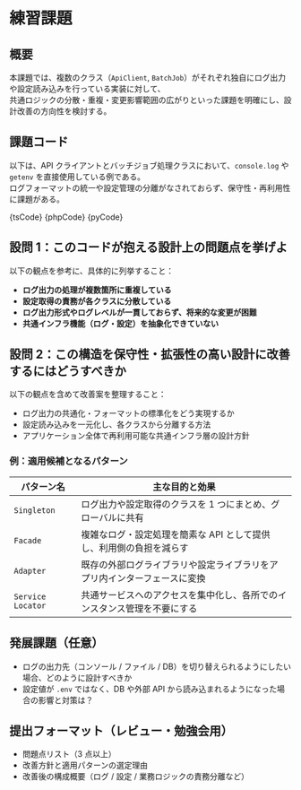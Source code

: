 

# 練習課題

## 概要

本課題では、複数のクラス（`ApiClient`, `BatchJob`）がそれぞれ独自にログ出力や設定読み込みを行っている実装に対して、  
共通ロジックの分散・重複・変更影響範囲の広がりといった課題を明確にし、設計改善の方向性を検討する。

## 課題コード

以下は、API クライアントとバッチジョブ処理クラスにおいて、`console.log` や `getenv` を直接使用している例である。  
ログフォーマットの統一や設定管理の分離がなされておらず、保守性・再利用性に課題がある。

<Tabs groupId="language">
  <TabItem value="ts" label="TypeScript">
    <CodeBlock language="ts">{tsCode}</CodeBlock>
  </TabItem>
  <TabItem value="php" label="PHP">
    <CodeBlock language="php">{phpCode}</CodeBlock>
  </TabItem>
  <TabItem value="python" label="Python">
    <CodeBlock language="python">{pyCode}</CodeBlock>
  </TabItem>
</Tabs>

## 設問 1：このコードが抱える設計上の問題点を挙げよ

以下の観点を参考に、具体的に列挙すること：

- **ログ出力の処理が複数箇所に重複している**
- **設定取得の責務が各クラスに分散している**
- **ログ出力形式やログレベルが一貫しておらず、将来的な変更が困難**
- **共通インフラ機能（ログ・設定）を抽象化できていない**

## 設問 2：この構造を保守性・拡張性の高い設計に改善するにはどうすべきか

以下の観点を含めて改善案を整理すること：

- ログ出力の共通化・フォーマットの標準化をどう実現するか
- 設定読み込みを一元化し、各クラスから分離する方法
- アプリケーション全体で再利用可能な共通インフラ層の設計方針

### 例：適用候補となるパターン

| パターン名        | 主な目的と効果                                                           |
| ----------------- | ------------------------------------------------------------------------ |
| `Singleton`       | ログ出力や設定取得のクラスを 1 つにまとめ、グローバルに共有              |
| `Facade`          | 複雑なログ・設定処理を簡素な API として提供し、利用側の負担を減らす      |
| `Adapter`         | 既存の外部ログライブラリや設定ライブラリをアプリ内インターフェースに変換 |
| `Service Locator` | 共通サービスへのアクセスを集中化し、各所でのインスタンス管理を不要にする |

## 発展課題（任意）

- ログの出力先（コンソール / ファイル / DB）を切り替えられるようにしたい場合、どのように設計すべきか
- 設定値が `.env` ではなく、DB や外部 API から読み込まれるようになった場合の影響と対策は？

## 提出フォーマット（レビュー・勉強会用）

- 問題点リスト（3 点以上）
- 改善方針と適用パターンの選定理由
- 改善後の構成概要（ログ / 設定 / 業務ロジックの責務分離など）
